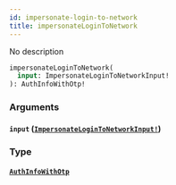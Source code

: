 ```yaml
---
id: impersonate-login-to-network
title: impersonateLoginToNetwork
---
```


No description

```graphql
impersonateLoginToNetwork(
  input: ImpersonateLoginToNetworkInput!
): AuthInfoWithOtp!

```

### Arguments

#### `input` ([`ImpersonateLoginToNetworkInput!`](/docs/graphql/inputs/impersonate-login-to-network-input))

### Type

#### [`AuthInfoWithOtp`](/docs/graphql/objects/auth-info-with-otp)

